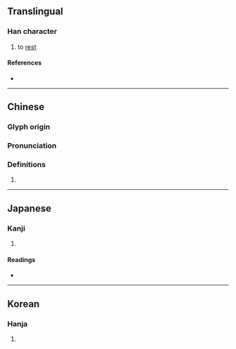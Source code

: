 {{character info/new}}
==Translingual==

===Han character===
{{Han char|rn=30|rad=口|as=05|sn=8|four=66000|canj=RWC|ids=⿰口四}}

# to [[rest]]

====References====
* {{Han ref|kx=0182.050|dkj=03447|dj=0401.060|hdz=10601.060|uh=546C|ud=21612|bh=CBE5|bd=52197}}

----

==Chinese==
{{zh-forms}}

===Glyph origin===
{{Han etym}}

===Pronunciation===
{{zh-pron
|m=xì
|c=hei3
|mc=y
|oc=y
|ma=
|cat=v
}}

===Definitions===
{{zh-hanzi}}

# {{rfdef|lang=zh}}

----

==Japanese==

===Kanji===
{{ja-kanji|grade=|rs=口05}}

# {{defn|lang=ja|sort=口05}}

====Readings====
* {{ja-readings|on=[[き]] (ki), [[ち]] (chi), [[れい]] (rei), [[りょう]] (ryō)|kun=[[いき]] (iki), [[いこう]] (ikou)}}

----

==Korean==

===Hanja===
{{ko-hanja|hangeul=[[히]], [[령]], [[희]]|rv=hi, ryeong, hui|mr=hi, ryŏng, hŭi}}

# {{defn|lang=ko|sort=口05}}